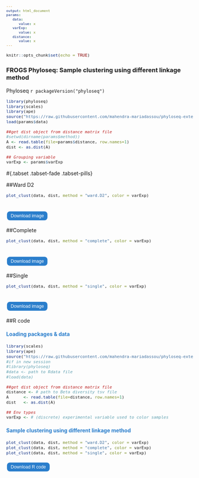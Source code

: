 ```yaml
---
output: html_document
params:
   data:
      value: x
   varExp:
      value: x
   distance:
      value: x
---
```

<meta http-equiv="Content-Type" content="text/html; charset=UTF-8">

<style type="text/css">
code.r{ /* Code block */
  font-size: 11px;
}
pre { /* Code block */
  font-size: 11px
}
.button {
    background-color: #2a7ecc; /* Blue */
    border          : none;
    color           : white;
    padding         : 5px 10px;
    text-align      : center;
    text-decoration : none;
    display         : inline-block;
    font-size       : 12px;
    margin          : 4px 2px;
    cursor          : pointer;
    border-radius   : 8px;
}
h4 { 
    display      : block;
    font-size    : 1em;
    margin-top   : 1.33em;
    margin-bottom: 1.33em;
    margin-left  : 0;
    margin-right : 0;
    font-weight  : bold;
    color        : #2a7ecc;
}
</style>

<script src="https://s3-us-west-2.amazonaws.com/s.cdpn.io/14082/FileSaver.js"></script>

```r
knitr::opts_chunk$set(echo = TRUE)
```
<h3>FROGS Phyloseq: Sample clustering using different linkage method</h3>

 Phyloseq `r packageVersion("phyloseq")`

```r
library(phyloseq)
library(scales)
library(ape)
source("https://raw.githubusercontent.com/mahendra-mariadassou/phyloseq-extended/master/load-extra-functions.R")
load(params$data)

##get dist object from distance matrix file
#setwd(dirname(params$method))
A <- read.table(file=params$distance, row.names=1)
dist <- as.dist(A)

## Grouping variable
varExp <- params$varExp
```

#{.tabset .tabset-fade .tabset-pills}

##Ward D2
```r
plot_clust(data, dist, method = "ward.D2", color = varExp)
```
<br>
<button id="dwn-ward-d2" class="button">
Download image
</button>

##Complete
```r
plot_clust(data, dist, method = "complete", color = varExp)
```
<br>
<button id="dwn-complete" class="button">
Download image
</button>

##Single
```r
plot_clust(data, dist, method = "single", color = varExp)
```
<br>
<button id="dwn-single" class="button">
Download image
</button>

##R code

<h4>Loading packages & data</h4>
```r
library(scales)
library(ape)
source("https://raw.githubusercontent.com/mahendra-mariadassou/phyloseq-extended/master/load-extra-functions.R")
#if in new session 
#library(phyloseq)
#data <- path to Rdata file 
#load(data)

##get dist object from distance matrix file
distance <- # path to Beta diversity tsv file 
A      <- read.table(file=distance, row.names=1)
dist   <- as.dist(A)

## Env types
varExp <- # (discrete) experimental variable used to color samples
```

<h4>Sample clustering using different linkage method</h4>
```r
plot_clust(data, dist, method = "ward.D2", color = varExp)
plot_clust(data, dist, method = "complete", color = varExp)
plot_clust(data, dist, method = "single", color = varExp)
```

<div id="code-r-file" style="display:none;" charset=UTF-8>
library(scales)
&#10;library(ape)
&#10;#if in new session 
&#10;#library(phyloseq)
&#10;#source(\"`https://raw.githubusercontent.com/mahendra-mariadassou/phyloseq-extended/master/load-extra-functions.R`\")
&#10;#data <- path to Rdata file 
&#10;#load(data)
&#10;
&#10;##get dist object from distance matrix file
&#10;distance <- # path to Beta diversity tsv file 
&#10;A <- read.table(file=distance, row.names=1)
&#10;dist <- as.dist(A)
&#10;
&#10;## Env types
&#10;varExp <- #(discrete) experimental variable used to color samples
&#10;
&#10;## Clustering Trees
&#10;plot_clust(data, dist, method = \"ward.D2\", color = varExp)
&#10;plot_clust(data, dist, method = \"complete\", color = varExp)
&#10;plot_clust(data, dist, method = \"single\", color = varExp)
&#10;
</div>

<script>
  function download1(){
    var text = document.getElementById("code-r-file").textContent;
    var blob = new Blob([text],{type:"text/plain;charset=utf-8"});
    saveAs(blob,"sample_clustering_code.R");
   }
</script>
<input type="button" value="Download R code" class="button" onclick="download1();"/>

<script>
function download(filename, mysrc) {
var element = document.createElement('a');
    element.setAttribute('href', mysrc);
    element.setAttribute('download', filename);
    element.style.display = 'none';
    document.body.appendChild(element);
    element.click();
    document.body.removeChild(element);
}
document.getElementById("dwn-ward-d2").addEventListener("click", function(){
    var div = document.getElementById('ward-d2');
    var myimg = div.getElementsByTagName('img')[0];
    var mysrc = myimg.src;
    var filename = "sample_clustering_wardD2.png";
    download(filename, mysrc);
}, false);

document.getElementById("dwn-complete").addEventListener("click", function(){
    var div = document.getElementById('complete');
    var myimg = div.getElementsByTagName('img')[0];
    var mysrc = myimg.src;
    var filename = "sample_clustering_complete.png";
    download(filename, mysrc);
}, false);

document.getElementById("dwn-single").addEventListener("click", function(){
    var div = document.getElementById('single');
    var myimg = div.getElementsByTagName('img')[0];
    var mysrc = myimg.src;
    var filename = "sample_clustering_single.png";
    download(filename, mysrc);
}, false);
</script>
